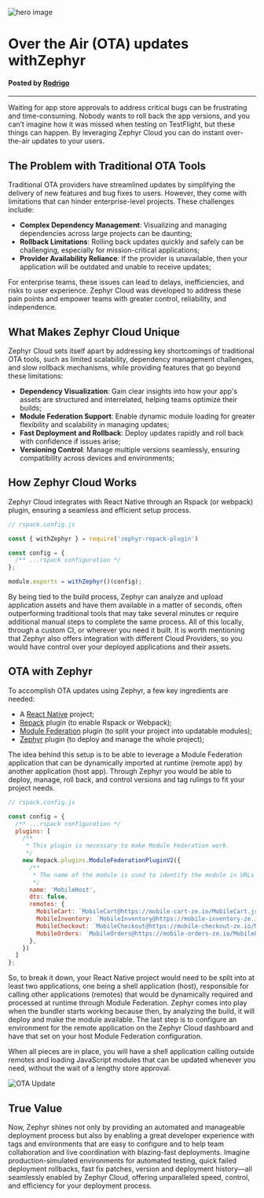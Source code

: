![hero image](/static/image/ota-hero.d0b99127.webp)

# Over the Air (OTA) updates withZephyr

#### Posted by [Rodrigo](https://www.linkedin.com/in/rodrigo-yokota/)
---

Waiting for app store approvals to address critical bugs can be frustrating and time-consuming. Nobody wants to roll back the app versions, and you can’t imagine how it was missed when testing on TestFlight, but these things can happen. By leveraging Zephyr Cloud you can do instant over-the-air updates to your users.

## The Problem with Traditional OTA Tools

Traditional OTA providers have streamlined updates by simplifying the delivery of new features and bug fixes to users. However, they come with limitations that can hinder enterprise-level projects. These challenges include:

- **Complex Dependency Management**: Visualizing and managing dependencies across large projects can be daunting;
- **Rollback Limitations**: Rolling back updates quickly and safely can be challenging, especially for mission-critical applications;
- **Provider Availability Reliance**: If the provider is unavailable, then your application will be outdated and unable to receive updates;

For enterprise teams, these issues can lead to delays, inefficiencies, and risks to user experience. Zephyr Cloud was developed to address these pain points and empower teams with greater control, reliability, and independence.

## What Makes Zephyr Cloud Unique

Zephyr Cloud sets itself apart by addressing key shortcomings of traditional OTA tools, such as limited scalability, dependency management challenges, and slow rollback mechanisms, while providing features that go beyond these limitations:

- **Dependency Visualization**: Gain clear insights into how your app's assets are structured and interrelated, helping teams optimize their builds;
- **Module Federation Support**: Enable dynamic module loading for greater flexibility and scalability in managing updates;
- **Fast Deployment and Rollback**: Deploy updates rapidly and roll back with confidence if issues arise;
- **Versioning Control**: Manage multiple versions seamlessly, ensuring compatibility across devices and environments;

## How Zephyr Cloud Works

Zephyr Cloud integrates with React Native through an Rspack (or webpack) plugin, ensuring a seamless and efficient setup process.

```javascript
// rspack.config.js

const { withZephyr } = require('zephyr-repack-plugin')

const config = {
  /** ...rspack configuration */
};

module.exports = withZephyr()(config);
```

By being tied to the build process, Zephyr can analyze and upload application assets and have them available in a matter of seconds, often outperforming traditional tools that may take several minutes or require additional manual steps to complete the same process. All of this locally, through a custom CI, or wherever you need it built. It is worth mentioning that Zephyr also offers integration with different Cloud Providers, so you would have control over your deployed applications and their assets.

## OTA with Zephyr

To accomplish OTA updates using Zephyr, a few key ingredients are needed:
- A [React Native](https://reactnative.dev/) project;
- [Repack](https://re-pack.dev/) plugin (to enable Rspack or Webpack);
- [Module Federation](https://module-federation.io/) plugin (to split your project into updatable modules);
- [Zephyr](https://github.com/ZephyrCloudIO/zephyr-packages/tree/master/libs/zephyr-repack-plugin) plugin (to deploy and manage the whole project);

The idea behind this setup is to be able to leverage a Module Federation application that can be dynamically imported at runtime (remote app) by another application (host app). Through Zephyr you would be able to deploy, manage, roll back, and control versions and tag rulings to fit your project needs.

```javascript
// rspack.config.js

const config = {
  /** ...rspack configuration */
  plugins: [
    /**
     * This plugin is necessary to make Module Federation work.
     */
    new Repack.plugins.ModuleFederationPluginV2({
      /**
       * The name of the module is used to identify the module in URLs resolver and imports.
       */
      name: 'MobileHost',
      dts: false,
      remotes: {
        MobileCart: `MobileCart@https://mobile-cart-ze.io/MobileCart.js.bundle`,
        MobileInventory: `MobileInventory@https://mobile-inventory-ze.io/MobileInventory.js.bundle`,
        MobileCheckout: `MobileCheckout@https://mobile-checkout-ze.io/MobileCheckout.js.bundle`,
        MobileOrders: `MobileOrders@https://mobile-orders-ze.io/MobileOrders.js.bundle`,
      },
    })
  ]
};
```

So, to break it down, your React Native project would need to be split into at least two applications, one being a shell application (host), responsible for calling other applications (remotes) that would be dynamically required and processed at runtime through Module Federation. Zephyr comes into play when the bundler starts working because then, by analyzing the build, it will deploy and make the module available. The last step is to configure an environment for the remote application on the Zephyr Cloud dashboard and have that set on your host Module Federation configuration.

When all pieces are in place, you will have a shell application calling outside remotes and loading JavaScript modules that can be updated whenever you need, without the wait of a lengthy store approval.

![OTA Update](/static/image/ota-update.544ab200.gif)

## True Value

Now, Zephyr shines not only by providing an automated and manageable deployment process but also by enabling a great developer experience with tags and environments that are easy to configure and to help team collaboration and live coordination with blazing-fast deployments. Imagine production-simulated environments for automated testing, quick failed deployment rollbacks, fast fix patches, version and deployment history—all seamlessly enabled by Zephyr Cloud, offering unparalleled speed, control, and efficiency for your deployment process.